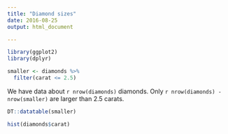```yaml
---
title: "Diamond sizes"
date: 2016-08-25
output: html_document

---
```


```r
library(ggplot2)
library(dplyr)

smaller <- diamonds %>%
  filter(carat <= 2.5)
```

We have data about `r nrow(diamonds)` diamonds. Only
`r nrow(diamonds) - nrow(smaller)` are larger than
2.5 carats.

```r
DT::datatable(smaller)
```

```r
hist(diamonds$carat)
```
